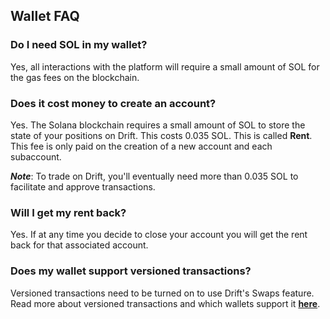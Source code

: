 ## Wallet FAQ

### Do I need SOL in my wallet?  

Yes, all interactions with the platform will require a small amount of SOL for the gas fees on the blockchain.  

### Does it cost money to create an account?  

Yes. The Solana blockchain requires a small amount of SOL to store the state of your positions on Drift. This costs 0.035 SOL. This is called **Rent**. This fee is only paid on the creation of a new account and each subaccount.  

***Note***: To trade on Drift, you'll eventually need more than 0.035 SOL to facilitate and approve transactions.

### Will I get my rent back?

Yes. If at any time you decide to close your account you will get the rent back for that associated account.  

### Does my wallet support versioned transactions?

Versioned transactions need to be turned on to use Drift's Swaps feature. Read more about versioned transactions and which wallets support it [**here**](/trading/versioned-transactions).